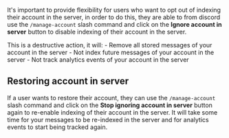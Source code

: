 It's important to provide flexibility for users who want to opt out of indexing their account in the server, in order to do this, they are able to from discord use the `/manage-account` slash command and click on the **Ignore account in server** button to disable indexing of their account in the server.


<Warning>
	This is a destructive action, it will:
  - Remove all stored messages of your
	account in the server
  - Not index future messages of your account in the
	server
  - Not track analytics events of your account in the server
</Warning>

## Restoring account in server

If a user wants to restore their account, they can use the `/manage-account` slash command and click on the **Stop ignoring account in server** button again to re-enable indexing of their account in the server. It will take some time for your messages to be re-indexed in the server and for analytics events to start being tracked again.
